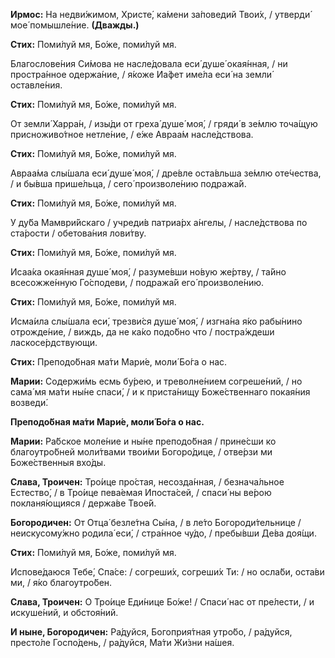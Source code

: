 **Ирмос:** На недви́жимом, Христе́, ка́мени за́поведий Твои́х, / утверди́ мое́ помышле́ние. **(Дважды.)**

**Стих:** Поми́луй мя, Бо́же, поми́луй мя.

Благослове́ния Си́мова не насле́довала еси́ душе́ окая́нная, / ни простра́нное одержа́ние, / я́коже Иа́фет име́ла еси́ на земли́ оставле́ния.

**Стих:** Поми́луй мя, Бо́же, поми́луй мя.

От земли́ Харра́н, / изы́ди от греха́ душе́ моя́, / гряди́ в зе́млю точа́щую присноживо́тное нетле́ние, / е́же Авраа́м насле́дствова.

**Стих:** Поми́луй мя, Бо́же, поми́луй мя.

Авраа́ма слы́шала еси́ душе́ моя́, / дре́вле оста́вльша зе́млю оте́чества, / и бы́вша прише́льца, / сего́ произволе́нию подража́й.

**Стих:** Поми́луй мя, Бо́же, поми́луй мя.

У ду́ба Мамври́йскаго / учреди́в патриа́рх а́нгелы, / насле́дствова по ста́рости / обетова́ния лови́тву.

**Стих:** Поми́луй мя, Бо́же, поми́луй мя.

Исаа́ка окая́нная душе́ моя́, / разуме́вши но́вую же́ртву, / та́йно всесожже́нную Го́сподеви, / подража́й его́ произволе́нию.

**Стих:** Поми́луй мя, Бо́же, поми́луй мя.

Исма́ила слы́шала еси́, трезви́ся душе́ моя́, / изгна́на я́ко рабы́нино отрожде́ние, / виждь, да не ка́ко подо́бно что / постра́ждеши ласкосе́рдствующи.

**Стих:** Преподо́бная ма́ти Мари́е, моли́ Бо́га о нас.

**Марии:** Содержи́мь есмь бу́рею, и треволне́нием согреше́ний, / но сама́ мя ма́ти ны́не спаси́, / и к приста́нищу Боже́ственнаго покая́ния возведи́.

**Преподо́бная ма́ти Мари́е, моли́ Бо́га о нас.**

**Марии:** Ра́бское моле́ние и ны́не преподо́бная / прине́сши ко благоутро́бней моли́твами твои́ми Богоро́дице, / отве́рзи ми Боже́ственныя вхо́ды.

**Слава, Троичен:** Тро́ице про́стая, несозда́нная, / безнача́льное Естество́, / в Тро́ице пева́емая Ипоста́сей, / спаси́ ны ве́рою покланя́ющияся / держа́ве Твое́й.

**Богородичен:** От Отца́ безле́тна Сы́на, / в ле́то Богороди́тельнице / неискусому́жно родила́ еси́, / стра́нное чу́до, / пребы́вши Де́ва доя́щи.

**Стих:** Поми́луй мя, Бо́же, поми́луй мя.

Испове́даюся Тебе́, Спа́се: / согреши́х, согреши́х Ти: / но осла́би, оста́ви ми, / я́ко благоутро́бен.

**Слава, Троичен:** О Тро́ице Еди́нице Бо́же! / Спаси́ нас от пре́лести, / и искуше́ний, и обстоя́ний.

**И ныне, Богородичен:** Ра́дуйся, Богоприя́тная утро́бо, / ра́дуйся, престо́ле Госпо́день, / ра́дуйся, Ма́ти Жи́зни на́шея.
